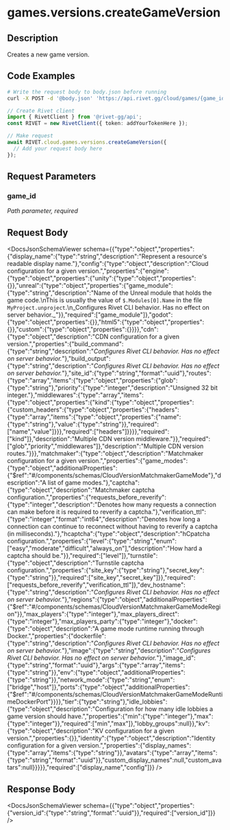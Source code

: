

# games.versions.createGameVersion

## Description

Creates a new game version.


## Code Examples

<CodeGroup title='Request' tag='POST' label='https://api.rivet.gg/cloud/games/{game_id}/versions'>

```bash {{ title: 'cURL' }}
# Write the request body to body.json before running
curl -X POST -d '@body.json' 'https://api.rivet.gg/cloud/games/{game_id}/versions'
```

```ts
// Create Rivet client
import { RivetClient } from '@rivet-gg/api';
const RIVET = new RivetClient({ token: addYourTokenHere });

// Make request
await RIVET.cloud.games.versions.createGameVersion({
  // Add your request body here
});
```

</CodeGroup>


## Request Parameters


### game_id

_Path parameter, required_





## Request Body

<DocsJsonSchemaViewer schema={{"type":"object","properties":{"display_name":{"type":"string","description":"Represent a resource's readable display name."},"config":{"type":"object","description":"Cloud configuration for a given version.","properties":{"engine":{"type":"object","properties":{"unity":{"type":"object","properties":{}},"unreal":{"type":"object","properties":{"game_module":{"type":"string","description":"Name of the Unreal module that holds the game code.\nThis is usually the value of `$.Modules[0].Name` in the file `MyProject.unproject`.\n_Configures Rivet CLI behavior. Has no effect on server behavior._"}},"required":["game_module"]},"godot":{"type":"object","properties":{}},"html5":{"type":"object","properties":{}},"custom":{"type":"object","properties":{}}}},"cdn":{"type":"object","description":"CDN configuration for a given version.","properties":{"build_command":{"type":"string","description":"_Configures Rivet CLI behavior. Has no effect on server behavior._"},"build_output":{"type":"string","description":"_Configures Rivet CLI behavior. Has no effect on server behavior._"},"site_id":{"type":"string","format":"uuid"},"routes":{"type":"array","items":{"type":"object","properties":{"glob":{"type":"string"},"priority":{"type":"integer","description":"Unsigned 32 bit integer."},"middlewares":{"type":"array","items":{"type":"object","properties":{"kind":{"type":"object","properties":{"custom_headers":{"type":"object","properties":{"headers":{"type":"array","items":{"type":"object","properties":{"name":{"type":"string"},"value":{"type":"string"}},"required":["name","value"]}}},"required":["headers"]}}}},"required":["kind"]},"description":"Multiple CDN version middleware."}},"required":["glob","priority","middlewares"]},"description":"Multiple CDN version routes."}}},"matchmaker":{"type":"object","description":"Matchmaker configuration for a given version.","properties":{"game_modes":{"type":"object","additionalProperties":{"$ref":"#/components/schemas/CloudVersionMatchmakerGameMode"},"description":"A list of game modes."},"captcha":{"type":"object","description":"Matchmaker captcha configuration.","properties":{"requests_before_reverify":{"type":"integer","description":"Denotes how many requests a connection can make before it is required to reverify a captcha."},"verification_ttl":{"type":"integer","format":"int64","description":"Denotes how long a connection can continue to reconnect without having to reverify a captcha (in milliseconds)."},"hcaptcha":{"type":"object","description":"hCpatcha configuration.","properties":{"level":{"type":"string","enum":["easy","moderate","difficult","always_on"],"description":"How hard a captcha should be."}},"required":["level"]},"turnstile":{"type":"object","description":"Turnstile captcha configuration.","properties":{"site_key":{"type":"string"},"secret_key":{"type":"string"}},"required":["site_key","secret_key"]}},"required":["requests_before_reverify","verification_ttl"]},"dev_hostname":{"type":"string","description":"_Configures Rivet CLI behavior. Has no effect on server behavior._"},"regions":{"type":"object","additionalProperties":{"$ref":"#/components/schemas/CloudVersionMatchmakerGameModeRegion"}},"max_players":{"type":"integer"},"max_players_direct":{"type":"integer"},"max_players_party":{"type":"integer"},"docker":{"type":"object","description":"A game mode runtime running through Docker.","properties":{"dockerfile":{"type":"string","description":"_Configures Rivet CLI behavior. Has no effect on server behavior._"},"image":{"type":"string","description":"_Configures Rivet CLI behavior. Has no effect on server behavior._"},"image_id":{"type":"string","format":"uuid"},"args":{"type":"array","items":{"type":"string"}},"env":{"type":"object","additionalProperties":{"type":"string"}},"network_mode":{"type":"string","enum":["bridge","host"]},"ports":{"type":"object","additionalProperties":{"$ref":"#/components/schemas/CloudVersionMatchmakerGameModeRuntimeDockerPort"}}}},"tier":{"type":"string"},"idle_lobbies":{"type":"object","description":"Configuration for how many idle lobbies a game version should have.","properties":{"min":{"type":"integer"},"max":{"type":"integer"}},"required":["min","max"]},"lobby_groups":null}},"kv":{"type":"object","description":"KV configuration for a given version.","properties":{}},"identity":{"type":"object","description":"Identity configuration for a given version.","properties":{"display_names":{"type":"array","items":{"type":"string"}},"avatars":{"type":"array","items":{"type":"string","format":"uuid"}},"custom_display_names":null,"custom_avatars":null}}}}},"required":["display_name","config"]}} />


## Response Body

<DocsJsonSchemaViewer schema={{"type":"object","properties":{"version_id":{"type":"string","format":"uuid"}},"required":["version_id"]}} />

